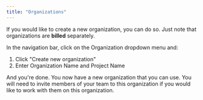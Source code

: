```yaml
---
title: "Organizations"
---
```


If you would like to create a new organization, you can do so. Just note that organizations are **billed** separately.

In the navigation bar, click on the Organization dropdown menu and:

1. Click "Create new organization"
2. Enter Organization Name and Project Name

And you're done. You now have a new organization that you can use. You will need to invite members of your team to this organization if you would like to work with them on this organization.
